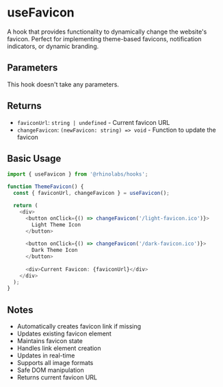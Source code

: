 # useFavicon

A hook that provides functionality to dynamically change the website's favicon. Perfect for implementing theme-based favicons, notification indicators, or dynamic branding.

## Parameters

This hook doesn't take any parameters.

## Returns

- `faviconUrl`: `string | undefined` - Current favicon URL
- `changeFavicon`: `(newFavicon: string) => void` - Function to update the favicon

## Basic Usage

```typescript
import { useFavicon } from '@rhinolabs/hooks';

function ThemeFavicon() {
  const { faviconUrl, changeFavicon } = useFavicon();

  return (
    <div>
      <button onClick={() => changeFavicon('/light-favicon.ico')}>
        Light Theme Icon
      </button>
      
      <button onClick={() => changeFavicon('/dark-favicon.ico')}>
        Dark Theme Icon
      </button>
      
      <div>Current Favicon: {faviconUrl}</div>
    </div>
  );
}
```

## Notes

- Automatically creates favicon link if missing
- Updates existing favicon element
- Maintains favicon state
- Handles link element creation
- Updates in real-time
- Supports all image formats
- Safe DOM manipulation
- Returns current favicon URL
